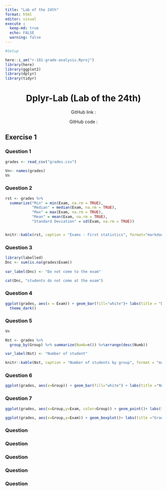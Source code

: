 ```yaml
---
title: "Lab of the 24th"
format: html
editor: visual
execute :
  keep-md: true
  echo: FALSE
  warning: false
---
```


```r
#Setup

here::i_am("r-101-grade-analysis.Rproj")
library(here)
library(ggplot2)
library(dplyr)
library(tidyr)

```

<center>

# Dplyr-Lab (Lab of the 24th)

</center>

<center>

GitHub link :

GitHub code :

</center>

## Exercise 1

### Question 1

```r
grades <- read_csv("grades.csv")

```

```r
Vn<- names(grades)
Vn
```

### Question 2

```r
rst <- grades %>% 
  summarize("Min" = min(Exam, na.rm = TRUE), 
            "Median" = median(Exam, na.rm = TRUE), 
            "Max" = max(Exam, na.rm = TRUE), 
            "Mean" = mean(Exam, na.rm = TRUE), 
            "Standard Deviation" = sd(Exam, na.rm = TRUE))


knitr::kable(rst, caption = "Exams - First statistics", format="markdown", )
```

### Question 3

```r
library(labelled)
Dnc <- sum(is.na(grades$Exam))
                         
var_label(Dnc) <- "Do not come to the exam"

cat(Dnc, "students do not come at the exam")
```

### Question 4

```r
ggplot(grades, aes(x = Exam)) + geom_bar(fill="white")+ labs(title = "Distribution of the Grades", x="Grades", y="Count")+
  theme_dark()
```

### Question 5

```r
Vn
```

```r
Nst <- grades %>%
  group_by(Group) %>% summarize(Numb=n()) %>%arrange(desc(Numb))

var_label(Nst) <- "Number of student"

knitr::kable(Nst, caption = "Number of students by group", format = "markdown")
```

### Question 6

```r
ggplot(grades, aes(x=Group)) + geom_bar(fill="white") + labs(title ="Number of students by group", x="Group", y="count")
```

### Question 7

```r
ggplot(grades, aes(x=Group,y=Exam, color=Group)) + geom_point()+ labs(title ="Grade by group", x="Group", y="count")+theme_dark()


```

```r
ggplot(grades, aes(x=Group,y=Exam)) + geom_boxplot()+ labs(title ="Grade by group", x="Group", y="Grades")+theme_dark()
```

### Question

### Question 

### Question 

### Question 

### Question

